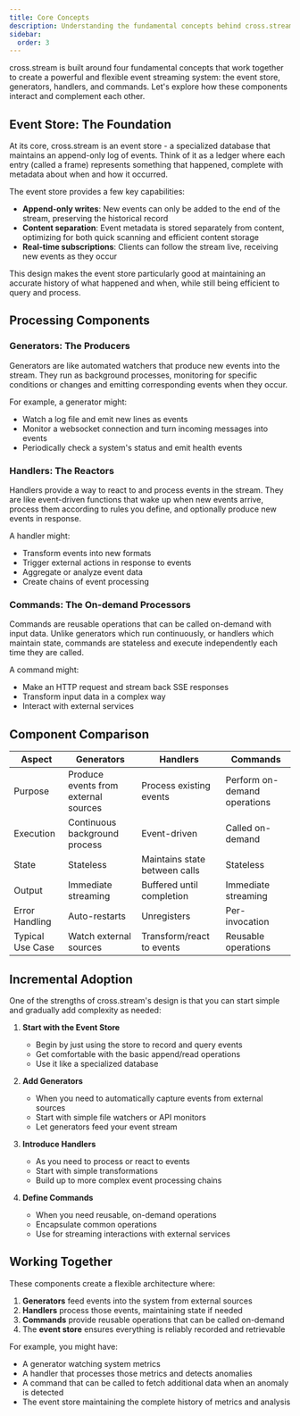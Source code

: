 ```yaml
---
title: Core Concepts
description: Understanding the fundamental concepts behind cross.stream's architecture and operation
sidebar:
  order: 3
---
```


cross.stream is built around four fundamental concepts that work together to
create a powerful and flexible event streaming system: the event store,
generators, handlers, and commands. Let's explore how these components interact
and complement each other.

## Event Store: The Foundation

At its core, cross.stream is an event store - a specialized database that
maintains an append-only log of events. Think of it as a ledger where each entry
(called a frame) represents something that happened, complete with metadata
about when and how it occurred.

The event store provides a few key capabilities:

- **Append-only writes**: New events can only be added to the end of the stream,
  preserving the historical record
- **Content separation**: Event metadata is stored separately from content,
  optimizing for both quick scanning and efficient content storage
- **Real-time subscriptions**: Clients can follow the stream live, receiving new
  events as they occur

This design makes the event store particularly good at maintaining an accurate
history of what happened and when, while still being efficient to query and
process.

## Processing Components

### Generators: The Producers

Generators are like automated watchers that produce new events into the stream.
They run as background processes, monitoring for specific conditions or changes
and emitting corresponding events when they occur.

For example, a generator might:

- Watch a log file and emit new lines as events
- Monitor a websocket connection and turn incoming messages into events
- Periodically check a system's status and emit health events

### Handlers: The Reactors

Handlers provide a way to react to and process events in the stream. They are
like event-driven functions that wake up when new events arrive, process them
according to rules you define, and optionally produce new events in response.

A handler might:

- Transform events into new formats
- Trigger external actions in response to events
- Aggregate or analyze event data
- Create chains of event processing

### Commands: The On-demand Processors

Commands are reusable operations that can be called on-demand with input data.
Unlike generators which run continuously, or handlers which maintain state,
commands are stateless and execute independently each time they are called.

A command might:

- Make an HTTP request and stream back SSE responses
- Transform input data in a complex way
- Interact with external services

## Component Comparison

| Aspect           | Generators                           | Handlers                      | Commands                     |
| ---------------- | ------------------------------------ | ----------------------------- | ---------------------------- |
| Purpose          | Produce events from external sources | Process existing events       | Perform on-demand operations |
| Execution        | Continuous background process        | Event-driven                  | Called on-demand             |
| State            | Stateless                            | Maintains state between calls | Stateless                    |
| Output           | Immediate streaming                  | Buffered until completion     | Immediate streaming          |
| Error Handling   | Auto-restarts                        | Unregisters                   | Per-invocation               |
| Typical Use Case | Watch external sources               | Transform/react to events     | Reusable operations          |

## Incremental Adoption

One of the strengths of cross.stream's design is that you can start simple and
gradually add complexity as needed:

1. **Start with the Event Store**
   - Begin by just using the store to record and query events
   - Get comfortable with the basic append/read operations
   - Use it like a specialized database

2. **Add Generators**
   - When you need to automatically capture events from external sources
   - Start with simple file watchers or API monitors
   - Let generators feed your event stream

3. **Introduce Handlers**
   - As you need to process or react to events
   - Start with simple transformations
   - Build up to more complex event processing chains

4. **Define Commands**
   - When you need reusable, on-demand operations
   - Encapsulate common operations
   - Use for streaming interactions with external services

## Working Together

These components create a flexible architecture where:

1. **Generators** feed events into the system from external sources
2. **Handlers** process those events, maintaining state if needed
3. **Commands** provide reusable operations that can be called on-demand
4. The **event store** ensures everything is reliably recorded and retrievable

For example, you might have:

- A generator watching system metrics
- A handler that processes those metrics and detects anomalies
- A command that can be called to fetch additional data when an anomaly is
  detected
- The event store maintaining the complete history of metrics and analysis
